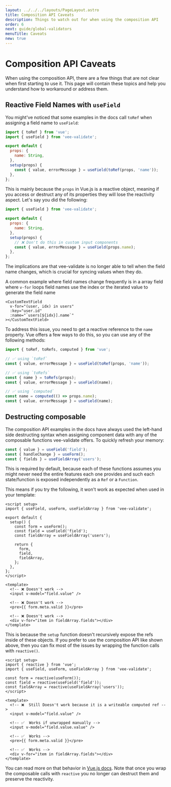 ```yaml
---
layout: ../../../layouts/PageLayout.astro
title: Composition API Caveats
description: Things to watch out for when using the composition API
order: 6
next: guide/global-validators
menuTitle: Caveats
new: true
---
```


# Composition API Caveats

When using the composition API, there are a few things that are not clear when first starting to use it. This page will contain these topics and help you understand how to workaround or address them.

## Reactive Field Names with `useField`

You might've noticed that some examples in the docs call `toRef` when assigning a field name to `useField`:

```js
import { toRef } from 'vue';
import { useField } from 'vee-validate';

export default {
  props: {
    name: String,
  },
  setup(props) {
    const { value, errorMessage } = useField(toRef(props, 'name'));
  },
};
```

This is mainly because the `props` in Vue.js is a reactive object, meaning if you access or destruct any of its properties they will lose the reactivity aspect. Let's say you did the following:

```js
import { useField } from 'vee-validate';

export default {
  props: {
    name: String,
  },
  setup(props) {
    // ❌ Don't do this in custom input components
    const { value, errorMessage } = useField(props.name);
  },
};
```

The implications are that vee-validate is no longer able to tell when the field name changes, which is crucial for syncing values when they do.

A common example where field names change frequently is in a array field where `v-for` loops field names use the index or the iterated value to generate the field name

```vue{4}
<CustomTextField
  v-for="(user, idx) in users"
  :key="user.id"
  :name="`users[${idx}].name`"
></CustomTextField>
```

To address this issue, you need to get a reactive reference to the `name` property. Vue offers a few ways to do this, so you can use any of the following methods:

```js
import { toRef, toRefs, computed } from 'vue';

// ✅ using `toRef`
const { value, errorMessage } = useField(toRef(props, 'name'));

// ✅ using `toRefs`
const { name } = toRefs(props);
const { value, errorMessage } = useField(name);

// ✅ using `computed`
const name = computed(() => props.name);
const { value, errorMessage } = useField(name);
```

## Destructing composable

The composition API examples in the docs have always used the left-hand side destructing syntax when assigning component data with any of the composable functions vee-validate offers. To quickly refresh your memory:

```js
const { value } = useField('field');
const { handleChange } = useForm();
const { fields } = useFieldArray('users');
```

This is required by default, because each of these functions assumes you might never need the entire features each one provides and such each state/function is exposed independently as a `Ref` or a `Function`.

This means if you try the following, it won't work as expected when used in your template:

```vue
<script setup>
import { useField, useForm, useFieldArray } from 'vee-validate';

export default {
  setup() {
    const form = useForm();
    const field = useField('field');
    const fieldArray = useFieldArray('users');

    return {
      form,
      field,
      fieldArray,
    };
  },
};
</script>

<template>
  <!-- ❌ Doesn't work -->
  <input v-model="field.value" />

  <!-- ❌ Doesn't work -->
  <pre>{{ form.meta.valid }}</pre>

  <!-- ❌ Doesn't work -->
  <div v-for="item in fieldArray.fields"></div>
</template>
```

This is because the `setup` function doesn't recursively expose the refs inside of these objects. If you prefer to use the composition API like shown above, then you can fix most of the issues by wrapping the function calls with `reactive()`.

```vue
<script setup>
import { reactive } from 'vue';
import { useField, useForm, useFieldArray } from 'vee-validate';

const form = reactive(useForm());
const field = reactive(useField('field'));
const fieldArray = reactive(useFieldArray('users'));
</script>

<template>
  <!-- ❌  Still Doesn't work because it is a writeable computed ref -->
  <input v-model="field.value" />

  <!-- ✅  Works if unwrapped manually -->
  <input v-model="field.value.value" />

  <!-- ✅  Works -->
  <pre>{{ form.meta.valid }}</pre>

  <!-- ✅  Works -->
  <div v-for="item in fieldArray.fields"></div>
</template>
```

You can read more on that behavior in [Vue.js docs](https://vuejs.org/guide/reusability/composables.html#conventions-and-best-practices). Note that once you wrap the composable calls with `reactive` you no longer can destruct them and preserve the reactivity.

